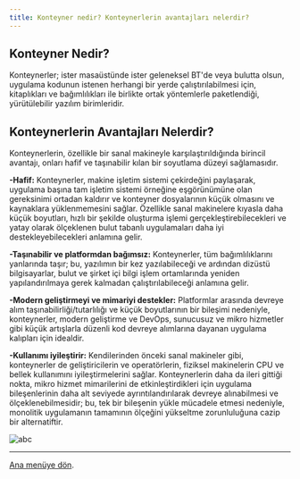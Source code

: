 ```yaml
---
title: Konteyner nedir? Konteynerlerin avantajları nelerdir?
---
```

<h2>Konteyner Nedir?</h2>

Konteynerler; ister masaüstünde ister geleneksel BT'de veya bulutta olsun, uygulama kodunun istenen herhangi bir yerde çalıştırılabilmesi için, kitaplıkları ve bağımlılıkları ile birlikte ortak yöntemlerle paketlendiği, yürütülebilir yazılım birimleridir.

<h2>Konteynerlerin Avantajları Nelerdir?</h2>

Konteynerlerin, özellikle bir sanal makineyle karşılaştırıldığında birincil avantajı, onları hafif ve taşınabilir kılan bir soyutlama düzeyi sağlamasıdır.

**-Hafif:** Konteynerler, makine işletim sistemi çekirdeğini paylaşarak, uygulama başına tam işletim sistemi örneğine eşgörünümüne olan gereksinimi ortadan kaldırır ve konteyner dosyalarının küçük olmasını ve kaynaklara yüklenmemesini sağlar. Özellikle sanal makinelere kıyasla daha küçük boyutları, hızlı bir şekilde oluşturma işlemi gerçekleştirebilecekleri ve yatay olarak ölçeklenen bulut tabanlı uygulamaları daha iyi destekleyebilecekleri anlamına gelir.

**-Taşınabilir ve platformdan bağımsız:** Konteynerler, tüm bağımlılıklarını yanlarında taşır; bu, yazılımın bir kez yazılabileceği ve ardından dizüstü bilgisayarlar, bulut ve şirket içi bilgi işlem ortamlarında yeniden yapılandırılmaya gerek kalmadan çalıştırılabileceği anlamına gelir.

**-Modern geliştirmeyi ve mimariyi destekler:** Platformlar arasında devreye alım taşınabilirliği/tutarlılığı ve küçük boyutlarının bir bileşimi nedeniyle, konteynerler, modern geliştirme ve DevOps, sunucusuz ve mikro hizmetler gibi küçük artışlarla düzenli kod devreye alımlarına dayanan uygulama kalıpları için idealdir.

**-Kullanımı iyileştirir:** Kendilerinden önceki sanal makineler gibi, konteynerler de geliştiricilerin ve operatörlerin, fiziksel makinelerin CPU ve bellek kullanımını iyileştirmelerini sağlar. Konteynerlerin daha da ileri gittiği nokta, mikro hizmet mimarilerini de etkinleştirdikleri için uygulama bileşenlerinin daha alt seviyede ayrıntılandırılarak devreye alınabilmesi ve ölçeklenebilmesidir; bu, tek bir bileşenin yükle mücadele etmesi nedeniyle, monolitik uygulamanın tamamının ölçeğini yükseltme zorunluluğuna cazip bir alternatiftir.

![abc](https://avikjis27.github.io/ContainerNetworkingSession/images/cnm.png)

---
[Ana menüye dön](/).
